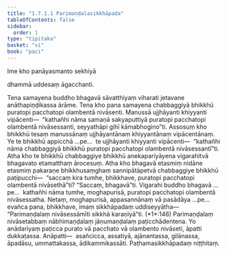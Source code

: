 ```yaml
---
title: "1.7.1.1 Parimaṇḍalasikkhāpada"
tableOfContents: false
sidebar:
  order: 1
type: "tipitaka"
basket: "vi"
book: "paci"
---
```



<DynamicBreadcrumb />


<Paragraph number="1682" type="center" book="paci">
Ime kho panāyasmanto sekhiyā

  
dhammā uddesaṃ āgacchanti.


</Paragraph>

<Division number="576" book="paci" bookNo="2" page="239">

<Paragraph number="1683" book="paci">
Tena samayena buddho bhagavā sāvatthiyaṃ viharati jetavane anāthapiṇḍikassa ārāme. Tena kho pana samayena chabbaggiyā bhikkhū puratopi pacchatopi olambentā nivāsenti. Manussā ujjhāyanti khiyyanti vipācenti—  “kathañhi nāma samaṇā sakyaputtiyā puratopi pacchatopi olambentā nivāsessanti, seyyathāpi gihī kāmabhogino”ti.
</Paragraph>

<Paragraph number="1684" book="paci">
Assosuṃ kho bhikkhū tesaṃ manussānaṃ ujjhāyantānaṃ khiyyantānaṃ vipācentānaṃ. Ye te bhikkhū appicchā …pe…  te ujjhāyanti khiyyanti vipācenti—  “kathañhi nāma chabbaggiyā bhikkhū puratopi pacchatopi olambentā nivāsessantī”ti.
</Paragraph>

<Paragraph number="1685" book="paci">
Atha kho te bhikkhū chabbaggiye bhikkhū anekapariyāyena vigarahitvā bhagavato etamatthaṃ ārocesuṃ. Atha kho bhagavā etasmiṃ nidāne etasmiṃ pakaraṇe bhikkhusaṃghaṃ sannipātāpetvā chabbaggiye bhikkhū paṭipucchi—  “saccaṃ kira tumhe, bhikkhave, puratopi pacchatopi olambentā nivāsethā”ti? “Saccaṃ, bhagavā”ti. Vigarahi buddho bhagavā …pe…  kathañhi nāma tumhe, moghapurisā, puratopi pacchatopi olambentā nivāsessatha. Netaṃ, moghapurisā, appasannānaṃ vā pasādāya …pe…  evañca pana, bhikkhave, imaṃ sikkhāpadaṃ uddiseyyātha—
</Paragraph>

<Paragraph number="1686" book="paci">
<Emphasis>“Parimaṇḍalaṃ nivāsessāmīti sikkhā karaṇīyā”</Emphasis>ti. (*1*:<Emphasis>146</Emphasis>)
</Paragraph>

<Paragraph number="1687" book="paci">
Parimaṇḍalaṃ nivāsetabbaṃ nābhimaṇḍalaṃ jāṇumaṇḍalaṃ paṭicchādentena. Yo anādariyaṃ paṭicca purato vā pacchato vā olambento nivāseti, āpatti dukkaṭassa.
</Paragraph>

<Paragraph number="1688" book="paci">
Anāpatti—  asañcicca, assatiyā, ajānantassa, gilānassa, āpadāsu, ummattakassa, ādikammikassāti.

</Paragraph>
</Division>

<Paragraph number="1689" type="center" book="paci">
Paṭhamasikkhāpadaṃ niṭṭhitaṃ.
</Paragraph>